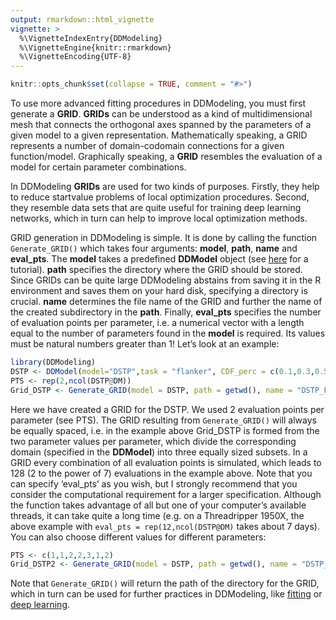 ```yaml
---
output: rmarkdown::html_vignette
vignette: >
  %\VignetteIndexEntry{DDModeling}
  %\VignetteEngine{knitr::rmarkdown}
  %\VignetteEncoding{UTF-8}
---
```


```r
knitr::opts_chunk$set(collapse = TRUE, comment = "#>")
```

To use more advanced fitting procedures in DDModeling, you must first generate a **GRID**. **GRIDs** can be understood as a kind of multidimensional mesh that connects the orthogonal axes spanned by the parameters of a given model to a given representation. Mathematically speaking, a GRID represents a number of domain-codomain connections for a given function/model. Graphically speaking, a **GRID** resembles the evaluation of a model for certain parameter combinations.

In DDModeling **GRIDs** are used for two kinds of purposes. Firstly, they help to reduce startvalue problems of local optimization procedures. Second, they resemble data sets that are quite useful for training deep learning networks, which in turn can help to improve local optimization methods.

GRID generation in DDModeling is simple. It is done by calling the function `Generate_GRID()` which takes four arguments: **model**, **path**, **name** and **eval_pts**. The **model** takes a predefined **DDModel** object (see [here](Model_definition.html) for a tutorial). **path** specifies the directory where the GRID should be stored. Since GRIDs can be quite large DDModeling  abstains from saving it in the R environment and saves them on your  hard disk, specifying a directory is crucial. **name** determines the file name of the GRID and further the name of the created subdirectory in the **path**. Finally, **eval_pts** specifies the number of evaluation points per parameter, i.e. a numerical vector with a length equal to the number of parameters found in the **model** is required. Its values must be natural numbers greater than 1! Let's look at an example:

```r
library(DDModeling)
DSTP <- DDModel(model="DSTP",task = "flanker", CDF_perc = c(0.1,0.3,0.5,0.7,0.9), CAF_perc = c(0.0,0.2,0.4,0.6,0.8,1.0))
PTS <- rep(2,ncol(DSTP@DM))
Grid_DSTP <- Generate_GRID(model = DSTP, path = getwd(), name = "DSTP_Flanker", eval_pts = PTS)
```

Here we have created a GRID for the DSTP. We used 2 evaluation points per parameter (see PTS). The GRID resulting from `Generate_GRID()` will always be equally spaced, i.e. in the example above Grid_DSTP is formed from the two parameter values per parameter, which divide the corresponding domain (specified in the **DDModel**) into three equally sized subsets. In a GRID every combination of all evaluation points is simulated, which leads to 128 (2 to the power of 7) evaluations in the example above. Note that you can specify 'eval_pts' as you wish, but I strongly recommend that you consider the computational requirement for a larger specification. Although the function takes advantage of all but one of your computer's available threads, it can take quite a long time (e.g. on a Threadripper 1950X, the above example with `eval_pts = rep(12,ncol(DSTP@DM)` takes about 7 days). You can also choose different values for different parameters:

```r
PTS <- c(1,1,2,2,3,1,2)
Grid_DSTP2 <- Generate_GRID(model = DSTP, path = getwd(), name = "DSTP_Flanker2", eval_pts = PTS)
```

Note that `Generate_GRID()` will return the path of the directory for the GRID, which in turn can be used for further practices in DDModeling, like [fitting](Fitting_models.html) or [deep learning](Applying_DL.html). 

